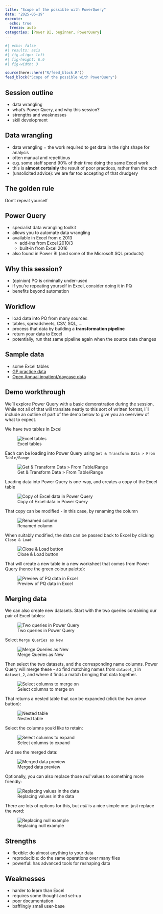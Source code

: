 ```yaml
---
title: "Scope of the possible with PowerQuery"
date: "2025-05-19"
execute: 
  echo: true
  freeze: auto
categories: [Power BI, beginner, PowerQuery]
---
```


```r
#| echo: false
#| results: asis
#| fig-align: left
#| fig-height: 0.6
#| fig-width: 3

source(here::here("R/feed_block.R"))
feed_block("Scope of the possible with PowerQuery")

```

## Session outline

-   data wrangling
-   what's Power Query, and why this session?
-   strengths and weaknesses
-   skill development

## Data wrangling

-   data wrangling = the work required to get data in the right shape for analysis
-   often manual and repetitious
-   e.g. some staff spend 90% of their time doing the same Excel work
-   this is **almost certainly** the result of poor practices, rather than the tech
-   (unsolicited advice): we are far too accepting of that drudgery

## The golden rule {auto-animate="true"}

Don't repeat yourself

## Power Query

-   specialist data wrangling toolkit
-   allows you to automate data wrangling
-   available in Excel from c.2013
    -   add-ins from Excel 2010/3
    -   built-in from Excel 2016
-   also found in Power BI (and some of the Microsoft SQL products)

## Why this session?

-   (opinion) PQ is criminally under-used
-   if you're repeating yourself in Excel, consider doing it in PQ
-   benefits beyond automation

## Workflow

-   load data into PQ from many sources:
-   tables, spreadsheets, CSV, SQL, ...
-   process that data by building a **transformation pipeline**
-   return your data to Excel
-   potentially, run that same pipeline again when the source data changes

## Sample data

-   some Excel tables
-   [GP practice data](https://www.opendata.nhs.scot/dataset/f23655c3-6e23-4103-a511-a80d998adb90/resource/f3633113-9768-4676-8ed1-6695fe385bbe/download/practice_contactdetails_apr2025.csv)
-   [Open Annual inpatient/daycase data](https://www.opendata.nhs.scot/dataset/9e032286-e5bf-4eb0-837d-c0a05fe0d839/resource/32058e0a-0107-4035-891c-5c6a8571415a/download/inpatient_and_day_case_by_council_area_age_sex.csv)

## Demo workthrough

We'll explore Power Query with a basic demonstration during the session. While not all of that will translate neatly to this sort of written format, I'll include an outline of part of the demo below to give you an overview of what to expect.

We have two tables in Excel

![Excel tables](../src/images/clipboard-1663435808.png)

Each can be loading into Power Query using `Get & Transform Data > From Table/Range`

![Get & Transform Data > From Table/Range](../src/images/clipboard-3019786035.png)

Loading data into Power Query is one-way, and creates a copy of the Excel table

![Copy of Excel data in Power Query](../src/images/clipboard-193204746.png)

That copy can be modified - in this case, by renaming the column

![Renamed column](../src/images/clipboard-4108057861.png)

When suitably modified, the data can be passed back to Excel by clicking `Close & Load`

![Close & Load button](../src/images/clipboard-2406898774.png)

That will create a new table in a new worksheet that comes from Power Query (hence the green colour palette):

![Preview of PQ data in Excel](../src/images/clipboard-671162869.png)

## Merging data

We can also create new datasets. Start with the two queries containing our pair of Excel tables:

![Two queries in Power Query](../src/images/clipboard-1716933876.png)

Select `Merge Queries as New`

![Merge Queries as New](../src/images/clipboard-1931505846.png)

Then select the two datasets, and the corresponding name columns. Power Query will merge these - so find matching names from `dataset_1` in `dataset_2`, and where it finds a match bringing that data together.

![Select columns to merge on](../src/images/clipboard-1662551278.png)

That returns a nested table that can be expanded (click the two arrow button):

![Nested table](../src/images/clipboard-1459452110.png)

Select the columns you'd like to retain:

![Select columns to expand](../src/images/clipboard-4061421800.png)

And see the merged data:

![Merged data preview](../src/images/clipboard-266258524.png)

Optionally, you can also replace those *null* values to something more friendly:

![Replacing values in the data](../src/images/clipboard-1729895180.png)

There are lots of options for this, but *null* is a nice simple one: just replace the word:

![Replacing null example](../src/images/clipboard-76846011.png)

## Strengths

-   flexible: do almost anything to your data
-   reproducible: do the same operations over many files
-   powerful: has advanced tools for reshaping data

## Weaknesses

-   harder to learn than Excel
-   requires some thought and set-up
-   poor documentation
-   bafflingly small user-base
